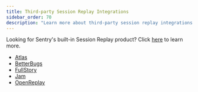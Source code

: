 ```yaml
---
title: Third-party Session Replay Integrations
sidebar_order: 70
description: "Learn more about third-party session replay integrations."
---
```


<Alert>

Looking for Sentry's built-in Session Replay product? Click <a class href="/product/explore/session-replay/">here</a> to learn more.

</Alert>

- [Atlas](/organization/integrations/session-replay/atlas/)
- [BetterBugs](/organization/integrations/session-replay/betterbugs/)
- [FullStory](/organization/integrations/session-replay/fullstory/)
- [Jam](/organization/integrations/session-replay/jam/)
- [OpenReplay](/organization/integrations/session-replay/openreplay/)

